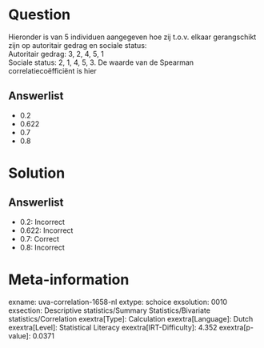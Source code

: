 Question
========

Hieronder is van 5 individuen aangegeven hoe zij t.o.v. elkaar
gerangschikt zijn op autoritair gedrag en sociale status:\
Autoritair gedrag: 3, 2, 4, 5, 1\
Sociale status: 2, 1, 4, 5, 3. De waarde van de Spearman
correlatiecoëfficiënt is hier

Answerlist
----------

* 0.2
* 0.622
* 0.7
* 0.8

Solution
========

Answerlist
----------

* 0.2: Incorrect
* 0.622: Incorrect
* 0.7: Correct
* 0.8: Incorrect

Meta-information
================
exname: uva-correlation-1658-nl
extype: schoice
exsolution: 0010
exsection: Descriptive statistics/Summary Statistics/Bivariate statistics/Correlation
exextra[Type]: Calculation
exextra[Language]: Dutch
exextra[Level]: Statistical Literacy
exextra[IRT-Difficulty]: 4.352
exextra[p-value]: 0.0371
